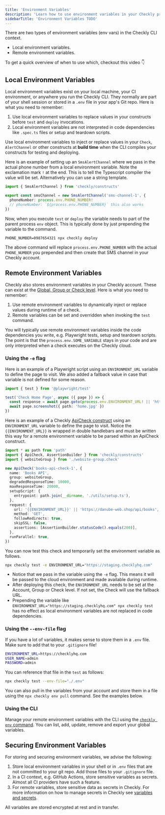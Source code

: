 ```yaml
---
title: 'Environment Variables'
description: 'Learn how to use environment variables in your Checkly project'
sidebarTitle: 'Environment Variables TODO'
---
```



There are two types of environment variables (env vars) in the Checkly CLI context.

- Local environment variables.
- Remote environment variables.

To get a quick overview of when to use which, checkout this video 👇


## Local Environment Variables

Local environment variables exist on your local machine, your CI environment, or anywhere you run the Checkly CLI. They
normally are part of your shell session or stored in a `.env` file in your app's Git repo. Here is what you need to
remember:

1. Use local environment variables to replace values in your constructs before `test` and `deploy` invocations.
2. Local environment variables are not interpreted in code dependencies like `.spec.ts` files or setup and teardown scripts.

Use local environment variables to inject or replace values in your `Check`, `AlertChannel` or other constructs at
**build time** when the CLI compiles your constructs for testing and deploying.

Here is an example of setting up an `SmsAlertChannel` where we pass in the actual phone number from a local environment
variable. Note the exclamation mark `!` at the end. This is to tell the Typescript compiler the value will be set.
Alternatively you can use a string template.

```ts Alert-Channel.check.ts
import { SmsAlertChannel } from 'checkly/constructs'

export const smsChannel = new SmsAlertChannel('sms-channel-1', {
  phoneNumber: process.env.PHONE_NUMBER!
  // phoneNumber: `${process.env.PHONE_NUMBER}` this also works
})
```
Now, when you execute `test` or `deploy` the variable needs to part of the parent process `env` object. This is typically
done by just prepending the variable to the command.

```
PHONE_NUMBER=0987654321 npx checkly deploy
```

The above command will replace `process.env.PHONE_NUMBER` with the actual `PHONE_NUMBER` you prepended and then create
that SMS channel in your Checkly account.

## Remote Environment Variables

Checkly also stores environment variables in your Checkly account. These can exist at the
[Global, Group or Check level](/docs/detect/synthetic-monitoring/browser-checks/overview). Here is what you need to remember:

1. Use remote environment variables to dynamically inject or replace values during runtime of a check.
2. Remote variables can be set and overridden when invoking the `test` command.

You will typically use remote environment variables inside the code dependencies you write, e.g. Playwright tests, setup
 and teardown scripts. The point is that the `process.env.SOME_VARIABLE` stays in your code and are only interpreted when
a check executes on the Checkly cloud.

### Using the `-e` flag

Here is an example of a Playwright script using an `ENVIRONMENT_URL` variable to define the page to visit. We also added
a fallback value in case that variable is not defined for some reason.

```ts Home.check.ts
import { test } from '@playwright/test'

test('Check Home Page', async ({ page }) => {
  const response = await page.goto(process.env.ENVIRONMENT_URL! || 'https://wwww.checklyhq.com')
  await page.screenshot({ path: 'home.jpg' })
})
```
Here is an example of a Checkly [ApiCheck construct](/constructs/api-check) using an `ENVIRONMENT_URL` variable to define the page to visit. Notice the `{{ENVIRONMENT_URL}}` is wrapped in double handlebars and must be written this way for a remote environment variable to be parsed within an ApiCheck construct.

```ts Api.check.ts
import * as path from 'path'
import { ApiCheck, AssertionBuilder } from 'checkly/constructs'
import { websiteGroup } from './website-group.check'

new ApiCheck('books-api-check-1', {
  name: 'Books API',
  group: websiteGroup,
  degradedResponseTime: 10000,
  maxResponseTime: 20000,
  setupScript: {
    entrypoint: path.join(__dirname, './utils/setup.ts'),
  },
  request: {
    url: '{{ENVIRONMENT_URL}}' || 'https://danube-web.shop/api/books',
    method: 'GET',
    followRedirects: true,
    skipSSL: false,
    assertions: [AssertionBuilder.statusCode().equals(200)],
  },
  runParallel: true,
})
```

You can now test this check and temporarily set the environment variable as follows.

```bash Terminal
npx checkly test -e ENVIRONMENT_URL="https://staging.checklyhq.com"
```

- Notice that we pass in the variable using the `-e` flag. This means it will be passed to the cloud environment and made
available during runtime.
- After deploying this check, the `ENVIRONMENT_URL` needs to be set at the Account, Group or Check level. If not set, the Check
will use the fallback URL.
- Prepending the variable like `ENVIRONMENT_URL="https://staging.checklyhq.com" npx checkly test` has no effect as local
environment variables are not replaced in code dependencies.

### Using the `--env-file` flag

If you have a lot of variables, it makes sense to store them in a `.env` file. Make sure to add that to your `.gitignore` file!

```bash Terminal
ENVIRONMENT_URL=https://checklyhq.com
USER_NAME=admin
PASSWORD=admin
```

You can reference that file in the `test` as follows:

```bash Terminal
npx checkly test --env-file="./.env"
```

You can also pull in the variables from your account and store them in a file using the `npx checkly env pull` command.
See the examples below.

### Using the CLI

Manage your remote environment variables with the CLI using the [`checkly env` command](/cli/checkly-env). You can list, add, update, remove
and export your global variables.

## Securing Environment Variables

For storing and securing environment variables, we advise the following:

1. Store local environment variables in your shell or in `.env` files that are not committed to your git repo. Add those
files to your `.gitignore` file.
2. In a CI context, e.g. GitHub Actions, store sensitive variables as secrets. Almost all CI providers have such a feature.
3. For remote variables, store sensitive data as secrets in Checkly. For more information on how to manage secrets in Checkly see [variables and secrets](/docs/detect/synthetic-monitoring/browser-checks/overview).

All variables are stored encrypted at rest and in transfer.

